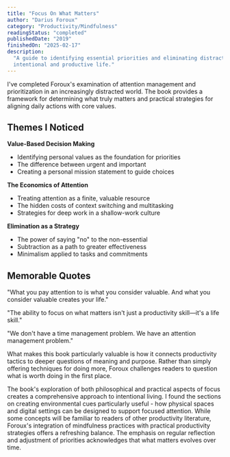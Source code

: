 ```yaml
---
title: "Focus On What Matters"
author: "Darius Foroux"
category: "Productivity/Mindfulness"
readingStatus: "completed"
publishedDate: "2019"
finishedOn: "2025-02-17"
description:
  "A guide to identifying essential priorities and eliminating distractions to live a more
  intentional and productive life."
---
```


I've completed Foroux's examination of attention management and prioritization in an increasingly
distracted world. The book provides a framework for determining what truly matters and practical
strategies for aligning daily actions with core values.

## Themes I Noticed

**Value-Based Decision Making**

- Identifying personal values as the foundation for priorities
- The difference between urgent and important
- Creating a personal mission statement to guide choices

**The Economics of Attention**

- Treating attention as a finite, valuable resource
- The hidden costs of context switching and multitasking
- Strategies for deep work in a shallow-work culture

**Elimination as a Strategy**

- The power of saying "no" to the non-essential
- Subtraction as a path to greater effectiveness
- Minimalism applied to tasks and commitments

## Memorable Quotes

"What you pay attention to is what you consider valuable. And what you consider valuable creates
your life."

"The ability to focus on what matters isn't just a productivity skill—it's a life skill."

"We don't have a time management problem. We have an attention management problem."

What makes this book particularly valuable is how it connects productivity tactics to deeper
questions of meaning and purpose. Rather than simply offering techniques for doing more, Foroux
challenges readers to question what is worth doing in the first place.

The book's exploration of both philosophical and practical aspects of focus creates a comprehensive
approach to intentional living. I found the sections on creating environmental cues particularly
useful - how physical spaces and digital settings can be designed to support focused attention.
While some concepts will be familiar to readers of other productivity literature, Foroux's
integration of mindfulness practices with practical productivity strategies offers a refreshing
balance. The emphasis on regular reflection and adjustment of priorities acknowledges that what
matters evolves over time.
